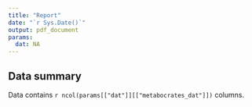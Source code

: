 ```yaml
---
title: "Report"
date: "`r Sys.Date()`"
output: pdf_document
params:
  dat: NA
---
```


## Data summary

Data contains `r ncol(params[["dat"]][["metabocrates_dat"]])` columns.